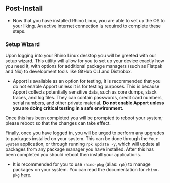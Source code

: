 ## Post-Install

- Now that you have installed Rhino Linux, you are able to set up the OS to your liking. An active internet connection is required to complete these steps. 

### Setup Wizard

Upon logging into your Rhino Linux desktop you will be greeted with our setup wizard. This utility will allow for you to set up your device exactly how you need it, with options for additional package managers (such as Flatpak and Nix) to development tools like GitHub CLI and Distrobox.

- Apport is available as an option for testing, it is recommended that you do not enable Apport unless it is for testing purposes. This is because Apport collects potentially sensitive data, such as core dumps, stack traces, and log files. They can contain passwords, credit card numbers, serial numbers, and other private material. **Do not enable Apport unless you are doing critical testing in a safe environment.**

Once this has been completed you will be prompted to reboot your system; please reboot so that the changes can take effect.

Finally, once you have logged in, you will be urged to perform any upgrades to packages installed on your system. This can be done through the `Your System` application, or through running `rpk update -y`, which will update all packages from any package manager you have installed. After this has been completed you should reboot then install your applications.

- It is recommended for you to use `rhino-pkg` (alias: `rpk`) to manage packages on your system. You can read the documentation for `rhino-pkg` [here](../rpk).
